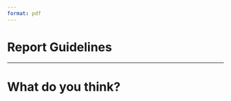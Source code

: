 ```yaml
---
format: pdf
---
```


# Report Guidelines

\begin{tabular}{|ll}
&    \underline{Classical Time Series Modelling (Unit 1) }  \\[5pt]
      & 1. \; Identify/model long-term trends (polynomial regression, smoothing, etc.)
\\    & 2. \; Identify/model seasonal components (harmonic regression, differencing, etc.)
\\    & 3. \; Determine whether residuals are uncorrelated over time, via the sample ACF
\\[15pt]
&    \underline{Linear Filters and ARMA(p,q) processes (Unit 2) }  \\[5pt]
      & Identify ARMA behaviour in the residuals by examining their sample ACF, 
\\    & and/or using more quantified diagnostics such as AIC.
\\[15pt]
&    \underline{Linear Prediction and Forecasting (Unit 3)}  \\[5pt]
      & 1. \; Partition the data into training (past) and testing (future) intervals. 
\\    & 2. \; Evaluate the training model's forecasting abilities by comparing its prediction  
\\    &    \;\, \quad (and 95\% CI) to the testing data.
\\    & 3. \; Forecast some length of time into the future, using the full dataset, and plot.
\\[15pt]
&     \underline{Theory + Interpretation}  \\[5pt]
      & 1. \; Was the students model able to effectively capture the data's behaviour?
\\    &    \;\, \quad If not, what were the main barriers? (non-stationarity, missing data, etc.)
\\    & 2. \; Were the student's hypotheses supported by the model? 
\\    & 3. \; What scientific conclusions can be made about the data, given the final model?  
\end{tabular}

---

# What do you think?








